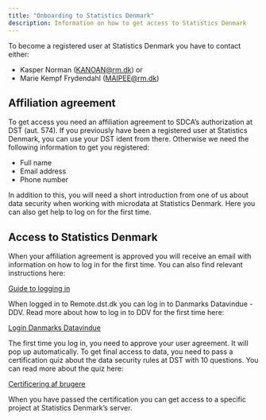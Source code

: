 ```yaml
---
title: "Onboarding to Statistics Denmark"
description: Information on how to get access to Statistics Denmark
---
```


To become a registered user at Statistics Denmark you have to contact
either:

-   Kasper Norman ([KANOAN\@rm.dk](mailto:KANOAN@rm.dk){.email}) or
-   Marie Kempf Frydendahl
    ([MAIPEE\@rm.dk](mailto:MAIPEE@rm.dk){.email})

## Affiliation agreement

To get access you need an affiliation agreement to SDCA's authorization
at DST (aut. 574). If you previously have been a registered user at
Statistics Denmark, you can use your DST ident from there. Otherwise we
need the following information to get you registered:

-   Full name
-   Email address
-   Phone number

In addition to this, you will need a short introduction from one of us
about data security when working with microdata at Statistics Denmark.
Here you can also get help to log on for the first time.

## Access to Statistics Denmark

When your affiliation agreement is approved you will receive an email
with information on how to log in for the first time. You can also find
relevant instructions here:

[Guide to logging
in](https://www.dst.dk/da/TilSalg/data-til-forskning/analyseplatform/forskermaskinen)

When logged in to Remote.dst.dk you can log in to Danmarks Datavindue -
DDV. Read more about how to log in to DDV for the first time here:

[Login Danmarks
Datavindue](https://www.dst.dk/da/TilSalg/data-til-forskning/brugeradgang/login-i-danmarks-datavindue)

The first time you log in, you need to approve your user agreement. It
will pop up automatically. To get final access to data, you need to pass
a certification quiz about the data security rules at DST with 10
questions. You can read more about the quiz here:

[Certificering af
brugere](https://www.dst.dk/da/TilSalg/Forskningsservice/danmarks-datavindue/om-danmarks-datavindue/certificering-af-brugere)

When you have passed the certification you can get access to a specific
project at Statistics Denmark's server.
